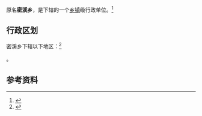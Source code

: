 {{中国乡级行政区|51/05/22/200/000}}

'''{{PAGENAMEBASE}}'''原名'''密溪乡'''，是{{PRC admin/fullname|51/05/22/200/000|3}}下辖的一个[[乡镇|乡镇]]级行政单位。<ref>{{PRC admin/ref sgc|{{PRC admin/parent|51/05/22/200/000}}}}</ref>

== 行政区划 ==

密溪乡下辖以下地区：<ref>{{PRC admin/ref sgc|51/05/22/200/000}}</ref>

{{PRC admin/children|51/05/22/200/000}}。

== 参考资料 ==

{{reflist}}

{{行政区划小作品}}
{{PRC admin/navcat|51/05/22/200/000}}